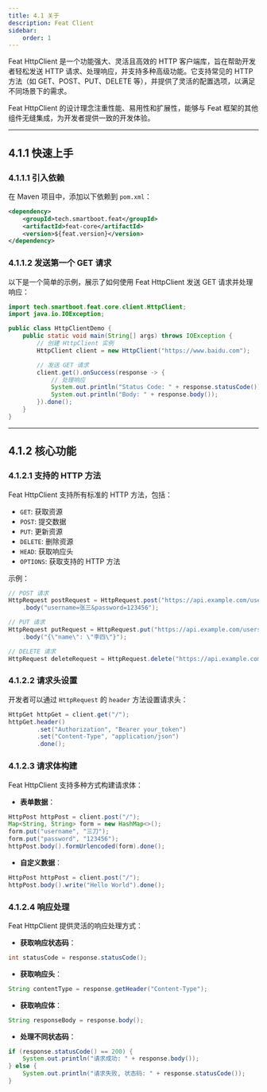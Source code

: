```yaml
---
title: 4.1 关于
description: Feat Client
sidebar:
    order: 1
---
```


Feat HttpClient 是一个功能强大、灵活且高效的 HTTP 客户端库，旨在帮助开发者轻松发送 HTTP 请求、处理响应，并支持多种高级功能。它支持常见的 HTTP 方法（如 GET、POST、PUT、DELETE 等），并提供了灵活的配置选项，以满足不同场景下的需求。

Feat HttpClient 的设计理念注重性能、易用性和扩展性，能够与 Feat 框架的其他组件无缝集成，为开发者提供一致的开发体验。

---

## 4.1.1 快速上手

### 4.1.1.1 引入依赖

在 Maven 项目中，添加以下依赖到 `pom.xml`：

```xml
<dependency>
    <groupId>tech.smartboot.feat</groupId>
    <artifactId>feat-core</artifactId>
    <version>${feat.version}</version>
</dependency>
```

### 4.1.1.2 发送第一个 GET 请求

以下是一个简单的示例，展示了如何使用 Feat HttpClient 发送 GET 请求并处理响应：

```java
import tech.smartboot.feat.core.client.HttpClient;
import java.io.IOException;

public class HttpClientDemo {
    public static void main(String[] args) throws IOException {
        // 创建 HttpClient 实例
        HttpClient client = new HttpClient("https://www.baidu.com");

        // 发送 GET 请求
        client.get().onSuccess(response -> {
            // 处理响应
            System.out.println("Status Code: " + response.statusCode());
            System.out.println("Body: " + response.body());
        }).done();
    }
}
```

---

## 4.1.2 核心功能

### 4.1.2.1 支持的 HTTP 方法

Feat HttpClient 支持所有标准的 HTTP 方法，包括：

- `GET`: 获取资源
- `POST`: 提交数据
- `PUT`: 更新资源
- `DELETE`: 删除资源
- `HEAD`: 获取响应头
- `OPTIONS`: 获取支持的 HTTP 方法

示例：

```java
// POST 请求
HttpRequest postRequest = HttpRequest.post("https://api.example.com/users")
    .body("username=张三&password=123456");

// PUT 请求
HttpRequest putRequest = HttpRequest.put("https://api.example.com/users/1")
    .body("{\"name\": \"李四\"}");

// DELETE 请求
HttpRequest deleteRequest = HttpRequest.delete("https://api.example.com/users/2");
```

### 4.1.2.2 请求头设置

开发者可以通过 `HttpRequest` 的 `header` 方法设置请求头：

```java
HttpGet httpGet = client.get("/");
httpGet.header()
        .set("Authorization", "Bearer your_token")
        .set("Content-Type", "application/json")
        .done();
```

### 4.1.2.3 请求体构建

Feat HttpClient 支持多种方式构建请求体：

- **表单数据**：

```java "formUrlencoded"
HttpPost httpPost = client.post("/");
Map<String, String> form = new HashMap<>();
form.put("username", "三刀");
form.put("password", "123456");
httpPost.body().formUrlencoded(form).done();
  ```

- **自定义数据**：

```java "write"
HttpPost httpPost = client.post("/");
httpPost.body().write("Hello World").done();
```

### 4.1.2.4 响应处理

Feat HttpClient 提供灵活的响应处理方式：

- **获取响应状态码**：

```java
int statusCode = response.statusCode();
  ```

- **获取响应头**：

```java
String contentType = response.getHeader("Content-Type");
  ```

- **获取响应体**：

```java
String responseBody = response.body();
  ```

- **处理不同状态码**：

```java
if (response.statusCode() == 200) {
    System.out.println("请求成功: " + response.body());
} else {
    System.out.println("请求失败, 状态码: " + response.statusCode());
}
```
